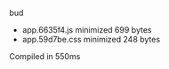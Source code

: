  bud

 - app.6635f4.js  minimized  699 bytes
 - app.59d7be.css  minimized  248 bytes

 Compiled in 550ms
